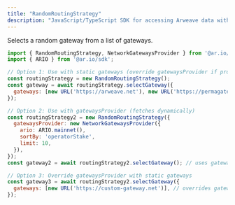 ```yaml
---
title: "RandomRoutingStrategy"
description: "JavaScript/TypeScript SDK for accessing Arweave data with built-in verification and gateway routing"
---
```


Selects a random gateway from a list of gateways.

```javascript
import { RandomRoutingStrategy, NetworkGatewaysProvider } from '@ar.io/wayfinder-core';
import { ARIO } from '@ar.io/sdk';

// Option 1: Use with static gateways (override gatewaysProvider if provided)
const routingStrategy = new RandomRoutingStrategy();
const gateway = await routingStrategy.selectGateway({
  gateways: [new URL('https://arweave.net'), new URL('https://permagate.io')],
});

// Option 2: Use with gatewaysProvider (fetches dynamically)
const routingStrategy2 = new RandomRoutingStrategy({
  gatewaysProvider: new NetworkGatewaysProvider({
    ario: ARIO.mainnet(),
    sortBy: 'operatorStake',
    limit: 10,
  }),
});
const gateway2 = await routingStrategy2.selectGateway(); // uses gatewaysProvider

// Option 3: Override gatewaysProvider with static gateways
const gateway3 = await routingStrategy2.selectGateway({
  gateways: [new URL('https://custom-gateway.net')], // overrides gatewaysProvider
});
```